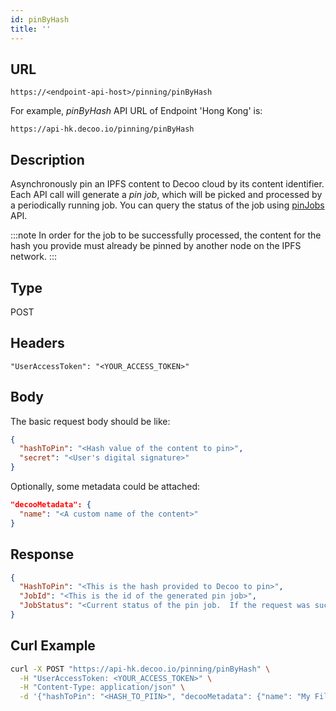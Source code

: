 ```yaml
---
id: pinByHash
title: ''
---
```


## URL

```
https://<endpoint-api-host>/pinning/pinByHash
```

For example, *pinByHash* API URL of Endpoint 'Hong Kong' is:
```
https://api-hk.decoo.io/pinning/pinByHash
```

## Description
Asynchronously pin an IPFS content to Decoo cloud by its content identifier. Each API call will generate a *pin job*, which will be picked and processed by a periodically running job. You can query the status of the job using [pinJobs](pinning/pin-jobs.mdx) API.


:::note
In order for the job to be successfully processed, the content for the hash you provide must already be pinned by another node on the IPFS network.
:::

## Type
POST

## Headers
```
"UserAccessToken": "<YOUR_ACCESS_TOKEN>"
```

## Body

The basic request body should be like:
```json
{
  "hashToPin": "<Hash value of the content to pin>",
  "secret": "<User's digital signature>"
}
```

Optionally, some metadata could be attached:
```json
"decooMetadata": {
  "name": "<A custom name of the content>"
}
```

## Response
```json
{
  "HashToPin": "<This is the hash provided to Decoo to pin>",
  "JobId": "<This is the id of the generated pin job>",
  "JobStatus": "<Current status of the pin job.  If the request was successful, the status should be 'queued'>"
}
```

## Curl Example
```sh
curl -X POST "https://api-hk.decoo.io/pinning/pinByHash" \
  -H "UserAccessToken: <YOUR_ACCESS_TOKEN>" \
  -H "Content-Type: application/json" \
  -d '{"hashToPin": "<HASH_TO_PIIN>", "decooMetadata": {"name": "My File"}, "secret": "<DIGITAL_SIGNATURE>"}'
```
